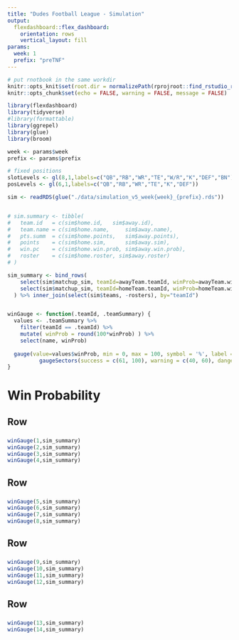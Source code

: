 ```yaml
---
title: "Dudes Football League - Simulation"
output: 
  flexdashboard::flex_dashboard:
    orientation: rows
    vertical_layout: fill
params:
  week: 1
  prefix: "preTNF"
---
```


```r

# put rnotbook in the same workdir
knitr::opts_knit$set(root.dir = normalizePath(rprojroot::find_rstudio_root_file())) 
knitr::opts_chunk$set(echo = FALSE, warning = FALSE, message = FALSE)

```



```r
library(flexdashboard)
library(tidyverse)
#library(formattable)
library(ggrepel)
library(glue)
library(broom)

week <- params$week
prefix <- params$prefix

# fixed positions
slotLevels <- gl(8,1,labels=c("QB","RB","WR","TE","W/R","K","DEF","BN"))
posLevels <- gl(6,1,labels=c("QB","RB","WR","TE","K","DEF"))

sim <- readRDS(glue("./data/simulation_v5_week{week}_{prefix}.rds")) 


# sim.summary <- tibble(
#   team.id   = c(sim$home.id,   sim$away.id),
#   team.name = c(sim$home.name,     sim$away.name),
#   pts.summ  = c(sim$home.points,   sim$away.points),
#   points    = c(sim$home.sim,      sim$away.sim),
#   win.pc    = c(sim$home.win.prob, sim$away.win.prob),
#   roster    = c(sim$home.roster, sim$away.roster)
# ) 

sim_summary <- bind_rows(
    select(sim$matchup_sim, teamId=awayTeam.teamId, winProb=awayTeam.winProb),
    select(sim$matchup_sim, teamId=homeTeam.teamId, winProb=homeTeam.winProb)
  ) %>% inner_join(select(sim$teams, -rosters), by="teamId")


winGauge <- function(.teamId, .teamSummary) {
  values <- .teamSummary %>%
    filter(teamId == .teamId) %>%
    mutate( winProb = round(100*winProb) ) %>%
    select(name, winProb)
  
  gauge(value=values$winProb, min = 0, max = 100, symbol = '%', label = values$name,
          gaugeSectors(success = c(61, 100), warning = c(40, 60), danger = c(0, 39)))
}

```

Win Probability {data-navmenu="Overview"}
=======================

Row
------------------

### 
```r
winGauge(1,sim_summary)
winGauge(2,sim_summary)
winGauge(3,sim_summary)
winGauge(4,sim_summary)
```


Row
------------------

### 
```r
winGauge(5,sim_summary)
winGauge(6,sim_summary)
winGauge(7,sim_summary)
winGauge(8,sim_summary)
```


Row
------------------

### 
```r
winGauge(9,sim_summary)
winGauge(10,sim_summary)
winGauge(11,sim_summary)
winGauge(12,sim_summary)
```


Row
------------------

### 
```r
winGauge(13,sim_summary)
winGauge(14,sim_summary)
```
